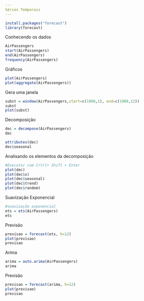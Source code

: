 ---
Séries Temporais
---

```{r}
install.packages("forecast")
library(forecast)
```
Conhecendo os dados
```{r}
AirPassengers
start(AirPassengers)
end(AirPassengers)
frequency(AirPassengers)
```
Gráficos
```{r}
plot(AirPassengers)
plot(aggregate(AirPassengers))
```
Gera uma janela
```{r}
subst = window(AirPassengers,start=c(1960,1), end=c(1960,12))
subst
plot(subst)
```
Decomposição
```{r}
dec = decompose(AirPassengers)
dec
```


```{r}
attributes(dec)
dec$seasonal
```
Analisando os elementos da decomposição
```{r}
#Executar com Crtrl+ Shift + Enter
plot(dec)
plot(dec$x)
plot(dec$seasonal)
plot(dec$trend)
plot(dec$random)
```
Suavização Exponencial
```{r}
#suavização exponencial
ets = ets(AirPassengers)
ets
```
Previsão
```{r}
previsao = forecast(ets, h=12)
plot(previsao)
previsao
```
Arima
```{r}
arima = auto.arima(AirPassengers)
arima
```
Previsão
```{r}
previsao = forecast(arima, h=12)
plot(previsao)
previsao
```
